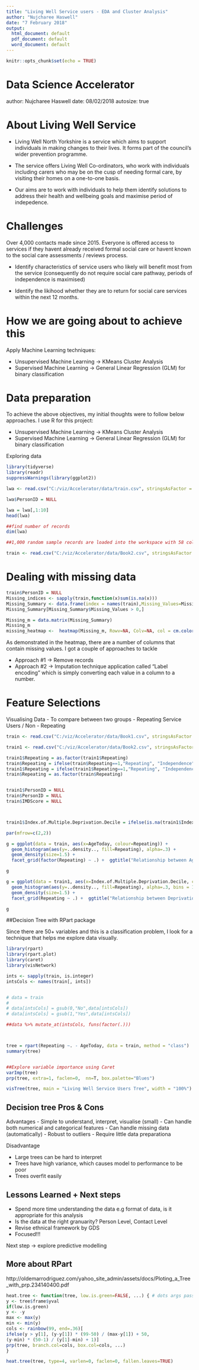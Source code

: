 ---
title: "Living Well Service users - EDA and Cluster Analysis"
author: "Nujcharee Haswell"
date: "7 February 2018"
output:
  html_document: default
  pdf_document: default
  word_document: default
---

```{r setup, include=FALSE}
knitr::opts_chunk$set(echo = TRUE)
```

Data Science Accelerator
========================================================
author: Nujcharee Haswell
date:  08/02/2018
autosize: true

About Living Well Service
========================================================

- Living Well North Yorkshire is a service which aims to support individuals in making changes to their lives. It forms part of the council's wider prevention programme. 

- The service offers Living Well Co-ordinators, who work with individuals including carers who may be on the cusp of needing formal care, by visiting their homes on a one-to-one basis. 

- Our aims are to work with individuals to help them identify solutions to address their health and wellbeing goals and maximise period of indepedence.


Challenges
========================================================
Over 4,000 contacts made since 2015. Everyone is offered access to services if they havent already received formal social care or havent known to the social care assessments / reviews process. 

- Identify characteristics of service users who likely will benefit most from the service (consequently do not require social care pathway, periods of independence is maximised)

- Identify the likihood whether they are to return for social care services within the next 12 months.


How we are going about to achieve this
========================================================
Apply Machine Learning techniques:


- Unsupervised Machine Learning -> KMeans Cluster Analysis
- Supervised Machine Learning -> General Linear Regression (GLM) for binary classification 


Data preparation
========================================================
To achieve the above objectives, my initial thoughts were to follow below approaches.
I use R for this project:

- Unsupervised Machine Learning -> KMeans Cluster Analysis
- Supervised Machine Learning -> General Linear Regression (GLM) for binary classification 

Exploring data

```{r warning=FALSE, message=FALSE}
library(tidyverse)
library(readr)
suppressWarnings(library(ggplot2))

lwa <- read.csv("C:/viz/Accelerator/data/train.csv", stringsAsFactor = FALSE, na.strings =  c("null", ""))

lwa$PersonID = NULL

lwa = lwa[,1:10]
head(lwa)

##find number of records
dim(lwa)

##1,000 random sample records are loaded into the workspace with 58 columns

train <- read.csv("C:/viz/Accelerator/data/Book2.csv", stringsAsFactor = FALSE, na.strings =  c("null", ""))

```



Dealing with missing data
========================================================
```{r warning=FALSE, message=FALSE}
train$PersonID = NULL
Missing_indices <- sapply(train,function(x)sum(is.na(x)))
Missing_Summary <- data.frame(index = names(train),Missing_Values=Missing_indices)
Missing_Summary[Missing_Summary$Missing_Values > 0,]

Missing_m = data.matrix(Missing_Summary)
Missing_m
missing_heatmap <-  heatmap(Missing_m, Rowv=NA, Colv=NA, col = cm.colors(256), scale="column", margins=c(3,3))

```

As demonstrated in the heatmap, there are a number of columns that contain missing values. 
I got a couple of approaches to tackle 

- Approach #1 -> Remove records
- Approach #2 -> Imputation technique application called "Label encoding" which is simply converting each value in a column to a number.


Feature Selections 
========================================================
Visualising Data
- To compare between two groups - Repeating Service Users / Non - Repeating

```{r, echo=FALSE}
train <- read.csv("C:/viz/Accelerator/data/Book1.csv", stringsAsFactor = FALSE, na.strings =  c("null", ""))

train1 <- read.csv("C:/viz/Accelerator/data/Book2.csv", stringsAsFactor = FALSE, na.strings =  c("null", ""))

train1$Repeating = as.factor(train1$Repeating)
train$Repeating = ifelse(train$Repeating==1,"Repeating", "Independence")
train1$Repeating = ifelse(train1$Repeating==1,"Repeating", "Independence")
train$Repeating = as.factor(train$Repeating)


train1$PersonID = NULL
train$PersonID = NULL
train$IMDScore = NULL



train1$Index.of.Multiple.Deprivation.Decile = ifelse(is.na(train1$Index.of.Multiple.Deprivation.Decile),median(train1$Index.of.Multiple.Deprivation.Decile),train1$Index.of.Multiple.Deprivation.Decile)

par(mfrow=c(2,2))

g = ggplot(data = train, aes(x=AgeToday, colour=Repeating)) +
  geom_histogram(aes(y=..density.., fill=Repeating), alpha=.3) +
  geom_density(size=1.5) +
  facet_grid(factor(Repeating) ~ .) +  ggtitle("Relationship between Age and User Groups")

g

g = ggplot(data = train1, aes(x=Index.of.Multiple.Deprivation.Decile, colour=Repeating)) +
  geom_histogram(aes(y=..density.., fill=Repeating), alpha=.3, bins = 10) +
  geom_density(size=1.5) +
  facet_grid(Repeating ~ .) +  ggtitle("Relationship between Deprivation Index and User Groups (10 = Least Deprived)")

g
```

##Decision Tree with RPart package 

Since there are 50+ variables and this is a classification problem,  I look for a technique that helps me explore data visually.


```{r warning=FALSE, message=FALSE}
library(rpart)
library(rpart.plot)
library(caret)
library(visNetwork)

ints <- sapply(train, is.integer)
intsCols <- names(train[, ints])


# data = train
# 
# data[intsCols] = gsub(0,"No",data[intsCols])
# data[intsCols] = gsub(1,"Yes",data[intsCols])

##data %>% mutate_at(intsCols, funs(factor(.)))



tree = rpart(Repeating ~. - AgeToday, data = train, method = "class")
summary(tree)


##Explore variable importance using Caret
varImp(tree)
prp(tree, extra=1, faclen=0,  nn=T, box.palette="Blues")

visTree(tree, main = "Living Well Service Users Tree", width = "100%")

```



## Decision tree Pros & Cons

Advantages
- Simple to understand, interpret, visualise (small)
- Can handle both numerical and categorical features
- Can handle missing data (automatically)
- Robust to outliers
- Require little data preparationa

Disadvantage

- Large trees can be hard to interpret
- Trees have high variance, which causes model to performance to be poor
- Trees overfit easily



## Lessons Learned + Next steps

- Spend more time understanding the data e.g format of data, is it appropriate for this analysis
- Is the data at the right granuarity? Person Level, Contact Level
- Revise ethnical framework by GDS
- Focused!!!

Next step -> explore predictive modelling


## More about RPart

http://oldemarrodriguez.com/yahoo_site_admin/assets/docs/Ploting_a_Tree_with_prp.234140400.pdf

```{r, echo=FALSE}
heat.tree <- function(tree, low.is.green=FALSE, ...) { # dots args passed to prp
y <- tree$frame$yval
if(low.is.green)
y <- -y
max <- max(y)
min <- min(y)
cols <- rainbow(99, end=.36)[
ifelse(y > y[1], (y-y[1]) * (99-50) / (max-y[1]) + 50,
(y-min) * (50-1) / (y[1]-min) + 1)]
prp(tree, branch.col=cols, box.col=cols, ...)
}

heat.tree(tree, type=4, varlen=0, faclen=0, fallen.leaves=TRUE)

```